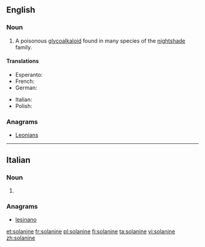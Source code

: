 ==English==
{{wikipedia}}

===Noun===
{{en-noun|-}}

# {{context|organic compound|lang=en}} A poisonous [[glycoalkaloid]] found in many species of the [[nightshade]] family.

====Translations====
{{trans-top|poisonous glycoalkaloid found in many species of nightshade}}
* Esperanto: {{t|eo|solanino}}
* French: {{t+|fr|solanine|f}}
* German: {{t|de|Solanin|n}}
{{trans-mid}}
* Italian: {{t|it|solanina|f}}
* Polish: {{t|pl|solanina|f}}
{{trans-bottom}}

===Anagrams===
* [[Leonians#English|Leonians]]

----

==Italian==

===Noun===
{{head|it|plural}} {{f}}

# {{plural of|solanina|lang=it|nocat=1}}

===Anagrams===
* [[lesinano#Italian|lesinano]]

[[et:solanine]]
[[fr:solanine]]
[[pl:solanine]]
[[fi:solanine]]
[[ta:solanine]]
[[vi:solanine]]
[[zh:solanine]]